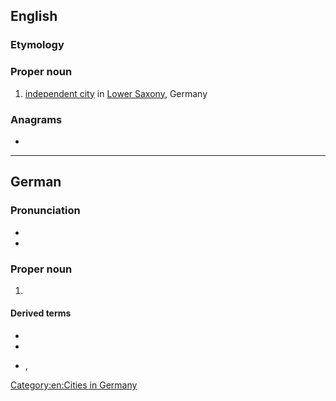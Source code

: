 ==English==
{{wikipedia}}

===Etymology===
{{etyl|de|en}}

===Proper noun===
{{en-proper noun}}

# [[independent city]] in [[Lower Saxony]], Germany

===Anagrams===
* {{anagrams|en|a=egginnott|getting on}}

[[Category:en:Cities in Germany]]

----

==German==
{{wikipedia|lang=de}}

===Pronunciation===
* {{IPA|/ˈɡœtɪŋən/|lang=de}}
* {{audio|De-Göttingen.ogg|Audio|lang=de}}

===Proper noun===
{{de-proper noun|n}}

# {{l|en|Göttingen}} {{gloss|[[independent city]] in [[Lower Saxony]], Germany}}

====Derived terms====
* {{l|de|Göttinger}}
* {{l|de|göttingisch}}
* {{l|de|göttingensch}}, {{l|de|göttingen'sch}}

{{topics|de|Cities in Germany}}